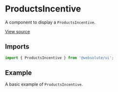 
<Meta
  title="Sections / ProductsIncentive"
  component={ProductsIncentive}
/>

# ProductsIncentive

A component to display a `ProductsIncentive`.

[View source](https://github.com/actarian/turbo-mono/tree/main/packages/ui/src/sections/products-incentive)

## Imports

```js
import { ProductsIncentive } from '@websolute/ui';
```

## Example

A basic example of `ProductsIncentive`.

<Canvas>
  <Story name="ProductsIncentive">
    <ProductsIncentive />
  </Story>
</Canvas>
